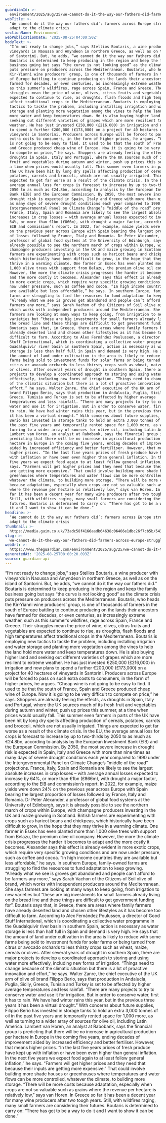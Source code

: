 ```yaml
---
guardianId: >-
  environment/2025/aug/25/we-cannot-do-it-the-way-our-fathers-did-farmers-across-europe-struggle-to-adapt-to-the-climate-crisis
webTitle: >-
  ‘We cannot do it the way our fathers did’: farmers across Europe struggle to
  adapt to the climate crisis
sectionName: Environment
webPublicationDate: '2025-08-25T04:00:50Z'
bodyText: >-
  “I’m not ready to change jobs,” says Stellios Boutaris, a wine producer with
  vineyards in Naoussa and Amyndeon in northern Greece, as well as on the island
  of Santorini. But, he adds, “we cannot do it the way our fathers did.”
  Boutaris is determined to keep producing in the region and keep the family
  business going but says “the curve is not looking good” as the climate crisis
  puts pressure on producers across the Mediterranean. Boutaris, who heads the
  Kir-Yianni wine producers’ group, is one of thousands of farmers in the south
  of Europe battling to continue producing on the lands their ancestors have
  farmed for decades, or even centuries, as increasingly extreme weather, such
  as this summer’s wildfires, rage across Spain, France and Greece. Their
  struggles mean the price of wine, olives, citrus fruits and vegetables are
  expected to continue to rise, as droughts, flash floods and high temperatures
  affect traditional crops in the Mediterranean. Boutaris is employing new
  tactics to tackle the problem, including installing irrigation and water
  storage and planting more vegetation among the vines to help the land hold
  more water and keep temperatures down. He is also buying higher land and
  seeking out different varieties of grapes which are more resilient to extreme
  weather. He has just invested €250,000 (£216,000) in irrigation and now plans
  to spend a further €200,000 (£173,000) on a project for 40 hectares of
  vineyards in Santorini. Producers across Europe will be forced to pass on such
  extra costs to consumers, in the form of higher prices, he argues. “Cheap wine
  is not going to be easy to find. It used to be that the south of France, Spain
  and Greece produced cheap wine of Europe. Now it is going to be very difficult
  to compete on price,” he says. Shoppers are already feeling the effects, as
  droughts in Spain, Italy and Portugal, where the UK sources much of its fresh
  fruit and vegetables during autumn and winter, push up prices this summer, at
  a time when prices would usually fall. This summer even farmers in parts of
  the UK have been hit by long dry spells affecting production of cereals,
  potatoes, carrots and broccoli, which are not usually irrigated. Things are
  expected to get far worse as a result of the climate crisis. In the EU, the
  average annual loss for crops is forecast to increase by up to two-thirds by
  2050 to as much as €24.8bn, according to analysis by the European Investment
  Bank (EIB) and the European Commission. By 2050, the most severe increase in
  drought risk is expected in Spain, Italy and Greece with more than nine times
  as many days of severe drought conditions each year compared to 1990 under the
  Intergovernmental Panel on Climate Change’s “middle of the road” projections.
  France, Italy, Spain and Romania are likely to see the largest absolute
  increases in crop losses – with average annual losses expected to increase by
  64%, or more than €1bn (£866m), with drought a major factor, according to the
  EIB and commission’s report. In 2022, for example, maize yields were down 24%
  on the previous year across Europe with Spain bearing the largest proportion
  of losses followed by France, Italy and Romania. Dr Peter Alexander, a
  professor of global food systems at the University of Edinburgh, says it is
  already possible to see the northern march of crops within Europe, with
  champagne producers investing in the UK and maize growing in Scotland. British
  farmers are experimenting with crops such as haricot beans and chickpeas,
  which historically have been difficult to grow, in the hope that they may
  thrive in a warming climate. One farmer in Essex has even planted more than
  1,000 olive trees with support from Belazu, the premium olive oil company.
  However, the more the climate crisis progresses the harder it becomes to adapt
  and the more costly it becomes. Alexander says this effect is already evident
  in more exotic crops, which require very specific growing conditions and are
  now under pressure, such as coffee and cocoa. “In high income countries they
  are available but less affordable,” he says. In southern Europe, family-owned
  farms are struggling to find the resources to fund adaptation to keep growing.
  “Already what we see is groves get abandoned and people can’t afford to be
  farmers any more,” says Sarah Vachon of the Citizens of Soil olive oil brand,
  which works with independent producers around the Mediterranean. She says
  farmers are looking at many ways to keep going, from irrigation to new
  varieties but “these are big investments for small farmers already living on
  the bread line and these things are difficult to get government funding for”.
  Boutaris says that, in Greece, there are areas where family farmers have
  already deserted land and chosen other lifestyles as it has become too
  difficult to farm. According to Alex Fernández Poulussen, a director of Good
  Stuff International, which is coordinating a collective water programme in the
  Guadalquivir river basin in southern Spain, action is necessary as water
  storage is less than half full in Spain and demand is very high. He says that
  the amount of land under cultivation in the area is likely to reduce with some
  farms being sold to investment funds for solar farms or being turned from
  citrus or avocado orchards to less thirsty crops such as wheat, maize, cereals
  or olives. After several years of drought in southern Spain, there are major
  projects to develop a coordinated approach to storing and using water more
  effectively, including new forms of irrigation. “Things need to change because
  of the climatic situation but there is a lot of proactive innovation and
  effort,” he says. Walter Zanre, the chief executive of the UK arm of olive oil
  brand Filippo Berio, says that production in Andalucía, Puglia, Sicily,
  Greece, Tunisia and Turkey is set to be affected by higher average
  temperatures and less rainfall. “There are many projects to try to conserve
  water and use it for irrigation. But in order to conserve water, first it has
  to rain. We have had winter rains this year, but in the previous three years
  it has been a virtual drought.” With concerns about future supplies, Filippo
  Berio has invested in storage tanks to hold an extra 3,000 tonnes of oil in
  the past five years and temporarily rented space for 1,000 more, as well as
  turning to a wider array of sources for olive oil, including Latin America.
  Lambert van Horen, an analyst at Rabobank, says the financial group is
  predicting that there will be no increase in agricultural production per
  hectare in Europe in the coming five years, ending decades of improvement
  aided by increased efficiency and better fertiliser. However, that means
  higher prices. “In the last five years prices of fresh produce have kept up
  with inflation or have been even higher than general inflation. In the next
  five years we expect food again to at least follow general inflation,” he
  says. “Farmers will get higher prices and they need that because their inputs
  are getting more expensive.” That could involve building more shade houses or
  greenhouses where temperatures and water flows can be more controlled,
  whatever the climate, to building more storage. “There will be more costs
  because adaptation, especially when crops are not so valuable such as grains
  where the revenue per hectare is relatively low,” says van Horen. In Greece so
  far it has been a decent year for many wine producers after two tough years.
  Still, with wildfires raging, many small farmers are considering their
  futures. Boutaris is determined to carry on: “There has got to be a way to do
  it and I want to show it can be done.”
headline: >-
  ‘We cannot do it the way our fathers did’: farmers across Europe struggle to
  adapt to the climate crisis
thumbnail: >-
  https://media.guim.co.uk/73adc58f4166aadb64638c06466e1dbc26f7cb5b/543_0_4800_3840/500.jpg
slug: >-
  we-cannot-do-it-the-way-our-fathers-did-farmers-across-europe-struggle-to-adapt-to-the-climate-crisis
webUrl: >-
  https://www.theguardian.com/environment/2025/aug/25/we-cannot-do-it-the-way-our-fathers-did-farmers-across-europe-struggle-to-adapt-to-the-climate-crisis
generatedAt: '2025-08-25T08:00:20.093Z'
source: guardian-api
---
```

“I’m not ready to change jobs,” says Stellios Boutaris, a wine producer with vineyards in Naoussa and Amyndeon in northern Greece, as well as on the island of Santorini. But, he adds, “we cannot do it the way our fathers did.” Boutaris is determined to keep producing in the region and keep the family business going but says “the curve is not looking good” as the climate crisis puts pressure on producers across the Mediterranean. Boutaris, who heads the Kir-Yianni wine producers’ group, is one of thousands of farmers in the south of Europe battling to continue producing on the lands their ancestors have farmed for decades, or even centuries, as increasingly extreme weather, such as this summer’s wildfires, rage across Spain, France and Greece. Their struggles mean the price of wine, olives, citrus fruits and vegetables are expected to continue to rise, as droughts, flash floods and high temperatures affect traditional crops in the Mediterranean. Boutaris is employing new tactics to tackle the problem, including installing irrigation and water storage and planting more vegetation among the vines to help the land hold more water and keep temperatures down. He is also buying higher land and seeking out different varieties of grapes which are more resilient to extreme weather. He has just invested €250,000 (£216,000) in irrigation and now plans to spend a further €200,000 (£173,000) on a project for 40 hectares of vineyards in Santorini. Producers across Europe will be forced to pass on such extra costs to consumers, in the form of higher prices, he argues. “Cheap wine is not going to be easy to find. It used to be that the south of France, Spain and Greece produced cheap wine of Europe. Now it is going to be very difficult to compete on price,” he says. Shoppers are already feeling the effects, as droughts in Spain, Italy and Portugal, where the UK sources much of its fresh fruit and vegetables during autumn and winter, push up prices this summer, at a time when prices would usually fall. This summer even farmers in parts of the UK have been hit by long dry spells affecting production of cereals, potatoes, carrots and broccoli, which are not usually irrigated. Things are expected to get far worse as a result of the climate crisis. In the EU, the average annual loss for crops is forecast to increase by up to two-thirds by 2050 to as much as €24.8bn, according to analysis by the European Investment Bank (EIB) and the European Commission. By 2050, the most severe increase in drought risk is expected in Spain, Italy and Greece with more than nine times as many days of severe drought conditions each year compared to 1990 under the Intergovernmental Panel on Climate Change’s “middle of the road” projections. France, Italy, Spain and Romania are likely to see the largest absolute increases in crop losses – with average annual losses expected to increase by 64%, or more than €1bn (£866m), with drought a major factor, according to the EIB and commission’s report. In 2022, for example, maize yields were down 24% on the previous year across Europe with Spain bearing the largest proportion of losses followed by France, Italy and Romania. Dr Peter Alexander, a professor of global food systems at the University of Edinburgh, says it is already possible to see the northern march of crops within Europe, with champagne producers investing in the UK and maize growing in Scotland. British farmers are experimenting with crops such as haricot beans and chickpeas, which historically have been difficult to grow, in the hope that they may thrive in a warming climate. One farmer in Essex has even planted more than 1,000 olive trees with support from Belazu, the premium olive oil company. However, the more the climate crisis progresses the harder it becomes to adapt and the more costly it becomes. Alexander says this effect is already evident in more exotic crops, which require very specific growing conditions and are now under pressure, such as coffee and cocoa. “In high income countries they are available but less affordable,” he says. In southern Europe, family-owned farms are struggling to find the resources to fund adaptation to keep growing. “Already what we see is groves get abandoned and people can’t afford to be farmers any more,” says Sarah Vachon of the Citizens of Soil olive oil brand, which works with independent producers around the Mediterranean. She says farmers are looking at many ways to keep going, from irrigation to new varieties but “these are big investments for small farmers already living on the bread line and these things are difficult to get government funding for”. Boutaris says that, in Greece, there are areas where family farmers have already deserted land and chosen other lifestyles as it has become too difficult to farm. According to Alex Fernández Poulussen, a director of Good Stuff International, which is coordinating a collective water programme in the Guadalquivir river basin in southern Spain, action is necessary as water storage is less than half full in Spain and demand is very high. He says that the amount of land under cultivation in the area is likely to reduce with some farms being sold to investment funds for solar farms or being turned from citrus or avocado orchards to less thirsty crops such as wheat, maize, cereals or olives. After several years of drought in southern Spain, there are major projects to develop a coordinated approach to storing and using water more effectively, including new forms of irrigation. “Things need to change because of the climatic situation but there is a lot of proactive innovation and effort,” he says. Walter Zanre, the chief executive of the UK arm of olive oil brand Filippo Berio, says that production in Andalucía, Puglia, Sicily, Greece, Tunisia and Turkey is set to be affected by higher average temperatures and less rainfall. “There are many projects to try to conserve water and use it for irrigation. But in order to conserve water, first it has to rain. We have had winter rains this year, but in the previous three years it has been a virtual drought.” With concerns about future supplies, Filippo Berio has invested in storage tanks to hold an extra 3,000 tonnes of oil in the past five years and temporarily rented space for 1,000 more, as well as turning to a wider array of sources for olive oil, including Latin America. Lambert van Horen, an analyst at Rabobank, says the financial group is predicting that there will be no increase in agricultural production per hectare in Europe in the coming five years, ending decades of improvement aided by increased efficiency and better fertiliser. However, that means higher prices. “In the last five years prices of fresh produce have kept up with inflation or have been even higher than general inflation. In the next five years we expect food again to at least follow general inflation,” he says. “Farmers will get higher prices and they need that because their inputs are getting more expensive.” That could involve building more shade houses or greenhouses where temperatures and water flows can be more controlled, whatever the climate, to building more storage. “There will be more costs because adaptation, especially when crops are not so valuable such as grains where the revenue per hectare is relatively low,” says van Horen. In Greece so far it has been a decent year for many wine producers after two tough years. Still, with wildfires raging, many small farmers are considering their futures. Boutaris is determined to carry on: “There has got to be a way to do it and I want to show it can be done.”
